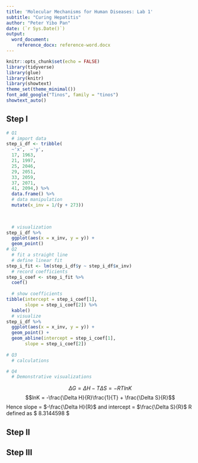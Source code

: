 ```yaml
---
title: 'Molecular Mechanisms for Human Diseases: Lab 1'
subtitle: "Curing Hepatitis"
author: "Peter Yibo Pan"
date: (`r Sys.Date()`)
output:
  word_document:
    reference_docx: reference-word.docx
---
```

```r
knitr::opts_chunk$set(echo = FALSE)
library(tidyverse)
library(glue)
library(knitr)
library(showtext)
theme_set(theme_minimal())
font_add_google("Tinos", family = "tinos")
showtext_auto()
```

## Step I

```r

# Q1
  # import data 
step_i_df <- tribble(
  ~'x',  ~'y',
  17, 1963, 
  21, 1997, 
  25, 2046, 
  29, 2051, 
  33, 2059, 
  37, 2071,
  41, 2094,) %>%
  data.frame() %>% 
  # data manipulation
  mutate(x_inv = 1/(y + 273))
  
  

  # visualization
step_i_df %>% 
  ggplot(aes(x = x_inv, y = y)) + 
  geom_point()
# Q2
  # fit a straight line
  # define linear fit
step_i_fit <- lm(step_i_df$y ~ step_i_df$x_inv)
  # record coefficients
step_i_coef <- step_i_fit %>%
  coef()
  
  # show coefficients
tibble(intercept = step_i_coef[1], 
       slope = step_i_coef[2]) %>%
  kable()
  # visualize
step_i_df %>% 
  ggplot(aes(x = x_inv, y = y)) + 
  geom_point() + 
  geom_abline(intercept = step_i_coef[1], 
       slope = step_i_coef[2])
  
# Q3 
  # calculations

# Q4
  # Demonstrative visualizations

```
$$ \Delta G = \Delta H- T \Delta S = -RTlnK$$
$$lnK = -\frac{\Delta H}{R}\frac{1}{T} + \frac{\Delta S}{R}$$
Hence slope = $-\frac{\Delta H}{R}$ and intercept = $\frac{\Delta S}{R}$
R defined as $ 8.3144598 \frac{J}{mol K}$



## Step II

## Step III

